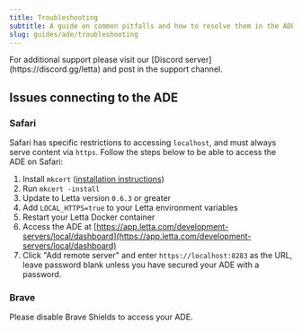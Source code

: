 ```yaml
---
title: Troubleshooting
subtitle: A guide on common pitfalls and how to resolve them in the ADE
slug: guides/ade/troubleshooting
---
```

<Note>
For additional support please visit our [Discord server](https://discord.gg/letta) and post in the support channel.
</Note>

## Issues connecting to the ADE

### <Icon icon="brands safari" /> Safari
Safari has specific restrictions to accessing `localhost`, and must always serve content via `https`.
Follow the steps below to be able to access the ADE on Safari:
1. Install `mkcert` ([installation instructions](https://github.com/FiloSottile/mkcert?tab=readme-ov-file#installation))
2. Run `mkcert -install`
3. Update to Letta version `0.6.3` or greater
4. Add `LOCAL_HTTPS=true` to your Letta environment variables
5. Restart your Letta Docker container
6. Access the ADE at [https://app.letta.com/development-servers/local/dashboard](https://app.letta.com/development-servers/local/dashboard)
7. Click "Add remote server" and enter `https://localhost:8283` as the URL, leave password blank unless you have secured your ADE with a password.

### <Icon icon="brands brave" /> Brave
Please disable Brave Shields to access your ADE.
